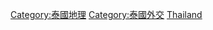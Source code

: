 {{Commonscat|International borders of Thailand}}

[[Category:泰國地理|Category:泰國地理]]
[[Category:泰國外交|Category:泰國外交]]
[[Category:各國邊界|Thailand]]